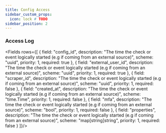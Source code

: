 ```yaml
---
title: Config Access
sidebar_custom_props:
  icon: lock # TODO
sidebar_position: 2
---
```


### Access Log

<Fields rows={[
  {
    field: "config_id",
    description: "The time the check or event logically started (e.g if coming from an external source)",
    scheme: "uuid",
     priority: 1,
    required: true
  },
	{
    field: "external_user_id",
    description: "The time the check or event logically started (e.g if coming from an external source)",
    scheme: "uuid",
     priority: 1,
    required: true
  },
	{
    field: "scraper_id",
    description: "The time the check or event logically started (e.g if coming from an external source)",
    scheme: "uuid",
     priority: 1,
    required: false
  },
	{
    field: "created_at",
    description: "The time the check or event logically started (e.g if coming from an external source)",
    scheme: "time.Time",
     priority: 1,
    required: false
  },
	{
    field: "mfa",
    description: "The time the check or event logically started (e.g if coming from an external source)",
    scheme: "bool",
     priority: 1,
    required: false
  },
	{
    field: "properties",
    description: "The time the check or event logically started (e.g if coming from an external source)",
    scheme: "map[string]string",
     priority: 1,
    required: false
  }
]}/>
	